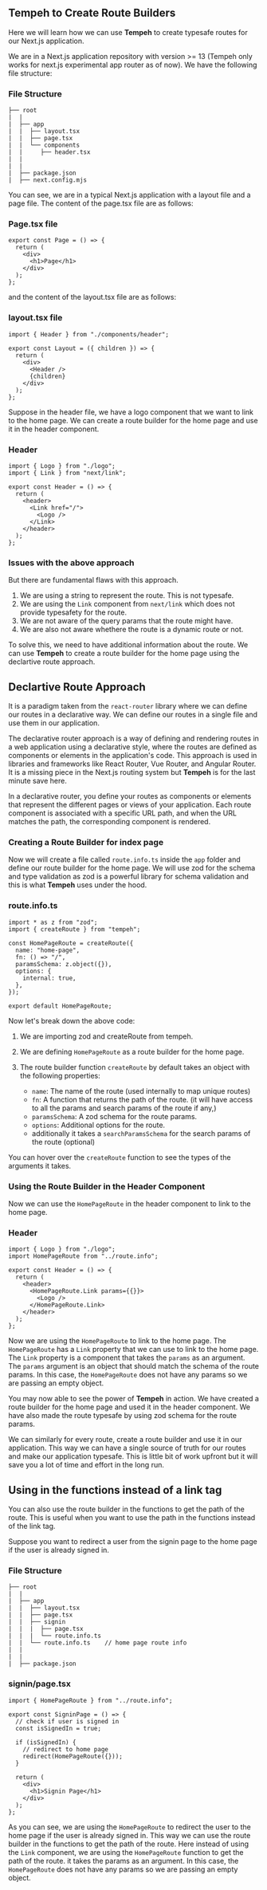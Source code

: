 ## Tempeh to Create Route Builders

Here we will learn how we can use <strong>Tempeh</strong> to create typesafe routes for our Next.js application.

We are in a Next.js application repository with version >= 13 (Tempeh only works for next.js experimental app router as of now). We have the following file structure:

### File Structure

```
├── root
|  |
|  ├── app
|  |  ├── layout.tsx
|  |  ├── page.tsx
|  |  └── components
|  |     ├── header.tsx
|  |
|  |
|  ├── package.json
|  ├── next.config.mjs

```

You can see, we are in a typical Next.js application with a layout file and a page file. The content of the page.tsx file are as follows:

### Page.tsx file

```tsx [app/page.tsx]
export const Page = () => {
  return (
    <div>
      <h1>Page</h1>
    </div>
  );
};
```

and the content of the layout.tsx file are as follows:

### layout.tsx file

```tsx [app/layout.tsx]
import { Header } from "./components/header";

export const Layout = ({ children }) => {
  return (
    <div>
      <Header />
      {children}
    </div>
  );
};
```

Suppose in the header file, we have a logo component that we want to link to the home page. We can create a route builder for the home page and use it in the header component.

### Header

```tsx [app/components/header.tsx]
import { Logo } from "./logo";
import { Link } from "next/link";

export const Header = () => {
  return (
    <header>
      <Link href="/">
        <Logo />
      </Link>
    </header>
  );
};
```

### Issues with the above approach

But there are fundamental flaws with this approach.

1. We are using a string to represent the route. This is not typesafe.
2. We are using the `Link` component from `next/link` which does not provide typesafety for the route.
3. We are not aware of the query params that the route might have.
4. We are also not aware whethere the route is a dynamic route or not.

To solve this, we need to have additional information about the route. We can use <strong>Tempeh</strong> to create a route builder for the home page using the declartive route approach.

## Declartive Route Approach

It is a paradigm taken from the `react-router` library where we can define our routes in a declarative way. We can define our routes in a single file and use them in our application.

The declarative router approach is a way of defining and rendering routes in a web application using a declarative style, where the routes are defined as components or elements in the application's code. This approach is used in libraries and frameworks like React Router, Vue Router, and Angular Router. It is a missing piece in the Next.js routing system but <strong>Tempeh</strong> is for the last minute save here.

In a declarative router, you define your routes as components or elements that represent the different pages or views of your application. Each route component is associated with a specific URL path, and when the URL matches the path, the corresponding component is rendered.

### Creating a Route Builder for index page

Now we will create a file called `route.info.ts` inside the `app` folder and define our route builder for the home page. We will use zod for the schema and type validation as zod is a powerful library for schema validation and this is what <strong>Tempeh</strong> uses under the hood.

### route.info.ts

```tsx twoslash [app/route.info.ts] filename="route.info.ts"
import * as z from "zod";
import { createRoute } from "tempeh";

const HomePageRoute = createRoute({
  name: "home-page",
  fn: () => "/",
  paramsSchema: z.object({}),
  options: {
    internal: true,
  },
});

export default HomePageRoute;
```

Now let's break down the above code:

1. We are importing zod and createRoute from tempeh.
2. We are defining `HomePageRoute` as a route builder for the home page.
3. The route builder function `createRoute` by default takes an object with the following properties:

   - `name`: The name of the route (used internally to map unique routes)
   - `fn`: A function that returns the path of the route. (it will have access to all the params and search params of the route if any,)
   - `paramsSchema`: A zod schema for the route params.
   - `options`: Additional options for the route.
   - additionally it takes a `searchParamsSchema` for the search params of the route (optional)

You can hover over the `createRoute` function to see the types of the arguments it takes.

### Using the Route Builder in the Header Component

Now we can use the `HomePageRoute` in the header component to link to the home page.

### Header

```tsx [app/components/header.tsx]
import { Logo } from "./logo";
import HomePageRoute from "../route.info";

export const Header = () => {
  return (
    <header>
      <HomePageRoute.Link params={{}}>
        <Logo />
      </HomePageRoute.Link>
    </header>
  );
};
```

Now we are using the `HomePageRoute` to link to the home page. The `HomePageRoute` has a `Link` property that we can use to link to the home page. The `Link` property is a component that takes the `params` as an argument. The `params` argument is an object that should match the schema of the route params. In this case, the `HomePageRoute` does not have any params so we are passing an empty object.

You may now able to see the power of <strong>Tempeh</strong> in action. We have created a route builder for the home page and used it in the header component. We have also made the route typesafe by using zod schema for the route params.

We can similarly for every route, create a route builder and use it in our application. This way we can have a single source of truth for our routes and make our application typesafe. This is little bit of work upfront but it will save you a lot of time and effort in the long run.

## Using in the functions instead of a link tag

You can also use the route builder in the functions to get the path of the route. This is useful when you want to use the path in the functions instead of the link tag.

Suppose you want to redirect a user from the signin page to the home page if the user is already signed in.

### File Structure

```
├── root
|  |
|  ├── app
|  |  ├── layout.tsx
|  |  ├── page.tsx
|  |  ├── signin
|  |  |  ├── page.tsx
|  |  |  └── route.info.ts
|  |  └── route.info.ts    // home page route info
|  |
|  |
|  ├── package.json
```

### signin/page.tsx

```tsx [app/signin/page.tsx]
import { HomePageRoute } from "../route.info";

export const SigninPage = () => {
  // check if user is signed in
  const isSignedIn = true;

  if (isSignedIn) {
    // redirect to home page
    redirect(HomePageRoute({}));
  }

  return (
    <div>
      <h1>Signin Page</h1>
    </div>
  );
};
```

As you can see, we are using the `HomePageRoute` to redirect the user to the home page if the user is already signed in. This way we can use the route builder in the functions to get the path of the route. Here instead of using the `Link` component, we are using the `HomePageRoute` function to get the path of the route. it takes the params as an argument. In this case, the `HomePageRoute` does not have any params so we are passing an empty object.

